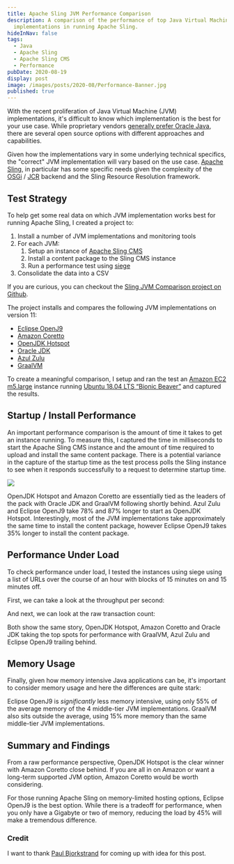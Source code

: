 ```yaml
---
title: Apache Sling JVM Performance Comparison
description: A comparison of the performance of top Java Virtual Machine
  implementations in running Apache Sling.
hideInNav: false
tags:
  - Java
  - Apache Sling
  - Apache Sling CMS
  - Performance
pubDate: 2020-08-19
display: post
image: /images/posts/2020-08/Performance-Banner.jpg
published: true
---
```


  

With the recent proliferation of Java Virtual Machine (JVM) implementations, it's difficult to know which implementation is the best for your use case. While proprietary vendors [generally prefer Oracle Java](https://docs.adobe.com/content/help/en/experience-manager-65/deploying/introduction/technical-requirements.html#java-virtual-machines), there are several open source options with different approaches and capabilities. 

Given how the implementations vary in some underlying technical specifics, the "correct" JVM implementation will vary based on the use case. [Apache Sling](https://sling.apache.org), in particular has some specific needs given the complexity of the [OSGi](https://felix.apache.org/) / [JCR](https://jackrabbit.apache.org/) backend and the Sling Resource Resolution framework.   
  
## Test Strategy

  
To help get some real data on which JVM implementation works best for running Apache Sling, I created a project to:  

1. Install a number of JVM implementations and monitoring tools
2. For each JVM:  
   1. Setup an instance of [Apache Sling CMS](https://github.com/apache/sling-org-apache-sling-app-cms)  
   2. Install a content package to the Sling CMS instance  
   3. Run a performance test using [siege](https://www.joedog.org/siege-home/)
3. Consolidate the data into a CSV

If you are curious, you can checkout the [Sling JVM Comparison project on Github](https://github.com/PerficientDigital/sling-jvm-comparison).

The project installs and compares the following JVM implementations on version 11:  

* [Eclipse OpenJ9](https://www.eclipse.org/openj9/)
* [Amazon Coretto](https://aws.amazon.com/corretto/)
* [OpenJDK Hotspot](http://openjdk.java.net/groups/hotspot/)
* [Oracle JDK](https://www.oracle.com/java/technologies/javase-downloads.html)
* [Azul Zulu](https://www.azul.com/downloads/zulu-community/)
* [GraalVM](https://www.graalvm.org/)

To create a meaningful comparison, I setup and ran the test an [Amazon EC2 m5.large](https://aws.amazon.com/ec2/instance-types/m5/) instance running [Ubuntu 18.04 LTS “Bionic Beaver”](https://releases.ubuntu.com/18.04) and captured the results.  
  
## Startup / Install Performance

  
An important performance comparison is the amount of time it takes to get an instance running. To measure this, I captured the time in milliseconds to start the Apache Sling CMS instance and the amount of time required to upload and install the same content package. There is a potential variance in the capture of the startup time as the test process polls the Sling instance to see when it responds successfully to a request to determine startup time.  
  
<div class='tableauPlaceholder' id='viz1725843313895' style='position: relative'><noscript><a href='https:&#47;&#47;blogs.perficient.com&#47;2020&#47;08&#47;19&#47;apache-sling-jvm-performance-comparison'><img alt=' ' src='https:&#47;&#47;public.tableau.com&#47;static&#47;images&#47;Ap&#47;ApacheSling-JVMPerformanceComparison&#47;StartupPkgInstall&#47;1_rss.png' style='border: none' /></a></noscript><object class='tableauViz'  style='display:none;'><param name='host_url' value='https%3A%2F%2Fpublic.tableau.com%2F' /> <param name='embed_code_version' value='3' /> <param name='site_root' value='' /><param name='name' value='ApacheSling-JVMPerformanceComparison&#47;StartupPkgInstall' /><param name='tabs' value='no' /><param name='toolbar' value='yes' /><param name='static_image' value='https:&#47;&#47;public.tableau.com&#47;static&#47;images&#47;Ap&#47;ApacheSling-JVMPerformanceComparison&#47;StartupPkgInstall&#47;1.png' /> <param name='animate_transition' value='yes' /><param name='display_static_image' value='yes' /><param name='display_spinner' value='yes' /><param name='display_overlay' value='yes' /><param name='display_count' value='yes' /><param name='language' value='en' /></object></div>                <script type='text/javascript'>                    var divElement = document.getElementById('viz1725843313895');                    var vizElement = divElement.getElementsByTagName('object')[0];                    vizElement.style.width='100%';vizElement.style.height=(divElement.offsetWidth*0.75)+'px';                    var scriptElement = document.createElement('script');                    scriptElement.src = 'https://public.tableau.com/javascripts/api/viz_v1.js';                    vizElement.parentNode.insertBefore(scriptElement, vizElement);                </script>
  

OpenJDK Hotspot and Amazon Coretto are essentially tied as the leaders of the pack with Oracle JDK and GraalVM following shortly behind. Azul Zulu and Eclipse OpenJ9 take 78% and 87% longer to start as OpenJDK Hotspot. Interestingly, most of the JVM implementations take approximately the same time to install the content package, however Eclipse OpenJ9 takes 35% longer to install the content package.

  
## Performance Under Load

  
To check performance under load, I tested the instances using siege using a list of URLs over the course of an hour with blocks of 15 minutes on and 15 minutes off. 

First, we can take a look at the throughput per second:  
  

  
And next, we can look at the raw transaction count:  

  
Both show the same story, OpenJDK Hotspot, Amazon Coretto and Oracle JDK taking the top spots for performance with GraalVM, Azul Zulu and Eclipse OpenJ9 trailing behind.  
  
## Memory Usage

  
Finally, given how memory intensive Java applications can be, it's important to consider memory usage and here the differences are quite stark:  
  

  
Eclipse OpenJ9 is _significantly_ less memory intensive, using only 55% of the average memory of the 4 middle-tier JVM implementations. GraalVM also sits outside the average, using 15% more memory than the same middle-tier JVM implementations.  
  
## Summary and Findings

  
From a raw performance perspective, OpenJDK Hotspot is the clear winner with Amazon Coretto close behind. If you are all in on Amazon or want a long-term supported JVM option, Amazon Coretto would be worth considering.

For those running Apache Sling on memory-limited hosting options, Eclipse OpenJ9 is the best option. While there is a tradeoff for performance, when you only have a Gigabyte or two of memory, reducing the load by 45% will make a tremendous difference.  
  
### Credit

  
I want to thank [Paul Bjorkstrand](https://blogs.perficient.com/author/pbjorkstrand/) for coming up with idea for this post.   
  
